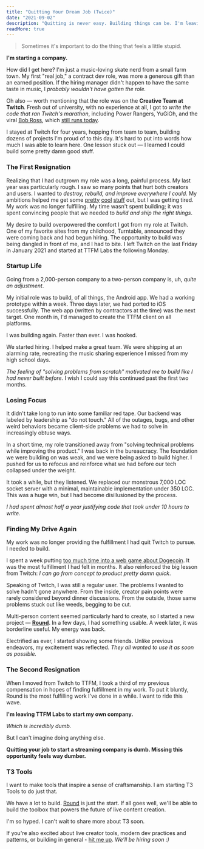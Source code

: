 ```yaml
---
title: "Quitting Your Dream Job (Twice)"
date: "2021-09-02"
description: "Quitting is never easy. Building things can be. I'm leaving TTFM Labs to start a company."
readMore: true
---
```


> Sometimes it's important to do the thing that feels a little stupid.

**I'm starting a company.**

How did I get here? I'm just a music-loving skate nerd from a small farm town. My first "real job," a contract dev role, was more a generous gift than an earned position. If the hiring manager didn't happen to have the same taste in music, I _probably wouldn't have gotten the role._

Oh also — worth mentioning that the role was on the **Creative Team at Twitch**. Fresh out of university, with no experience at all, I got to _write the code that ran Twitch's marathon_, including Power Rangers, YuGiOh, and the viral [Bob Ross](https://techcrunch.com/2015/11/09/after-pulling-in-5-6m-viewers-twitch-is-keeping-bob-ross-on-the-air/), which [still runs today](https://twitch.tv/bobross).

I stayed at Twitch for four years, hopping from team to team, building dozens of projects I'm proud of to this day. It's hard to put into words how much I was able to learn here. One lesson stuck out — I learned I could build some pretty damn good stuff.

### The First Resignation

Realizing that I had outgrown my role was a long, painful process. My last year was particularly rough. I saw so many points that hurt both creators and users. I wanted to _destroy, rebuild, and improve everywhere I could._ My ambitions helped me get some [pretty](https://blog.twitch.tv/en/2020/03/31/introducing-mod-view/) [cool](https://www.twitch.tv/broadcast/soundtrack) [stuff](https://www.twitch.tv/broadcast/studio) out, but I was getting tired. My work was no longer fulfilling. My time wasn't spent building; it was spent convincing people that we needed to _build and ship the right things_.

My desire to build overpowered the comfort I got from my role at Twitch. One of my favorite sites from my childhood, Turntable, announced they were coming back and had begun hiring. The opportunity to build was being dangled in front of me, and I had to bite. I left Twitch on the last Friday in January 2021 and started at TTFM Labs the following Monday.

### Startup Life

Going from a 2,000-person company to a two-person company is, uh, _quite an adjustment_.

My initial role was to build, of all things, the Android app. We had a working prototype within a week. Three days later, we had ported to iOS successfully. The web app (written by contractors at the time) was the next target. One month in, I'd managed to create the TTFM client on all platforms.

I was building again. Faster than ever. I was hooked.

We started hiring. I helped make a great team. We were shipping at an alarming rate, recreating the music sharing experience I missed from my high school days.

_The feeling of "solving problems from scratch" motivated me to build like I had never built before._ I wish I could say this continued past the first two months.

### Losing Focus

It didn't take long to run into some familiar red tape. Our backend was labeled by leadership as "do not touch." All of the outages, bugs, and other weird behaviors became client-side problems we had to solve in increasingly obtuse ways.

In a short time, my role transitioned away from "solving technical problems while improving the product." I was back in the bureaucracy. The foundation we were building on was weak, and we were being asked to build higher. I pushed for us to refocus and reinforce what we had before our tech collapsed under the weight.

It took a while, but they listened. We replaced our monstrous 7,000 LOC socket server with a minimal, maintainable implementation under 350 LOC. This was a huge win, but I had become disillusioned by the process.

_I had spent almost half a year justifying code that took under 10 hours to write._

### Finding My Drive Again

My work was no longer providing the fulfillment I had quit Twitch to pursue. I needed to build.

I spent a week putting [too much time into a web game about Dogecoin](https://doge.t3.gg/). It was the most fulfillment I had felt in months. It also reinforced the big lesson from Twitch: _I can go from concept to product pretty damn quick_.

Speaking of Twitch, I was still a regular user. The problems I wanted to solve hadn't gone anywhere. From the inside, creator pain points were rarely considered beyond dinner discussions. From the outside, those same problems stuck out like weeds, begging to be cut.

Multi-person content seemed particularly hard to create, so I started a new project — [**Round**](https://round.t3.gg/). In a few days, I had something usable. A week later, it was borderline useful. My energy was back.

Electrified as ever, I started showing some friends. Unlike previous endeavors, my excitement was reflected. _They all wanted to use it as soon as possible._

### The Second Resignation

When I moved from Twitch to TTFM, I took a third of my previous compensation in hopes of finding fulfillment in my work. To put it bluntly, Round is the most fulfilling work I've done in a while. I want to ride this wave.

**I'm leaving TTFM Labs to start my own company.**

_Which is incredibly dumb._

But I can't imagine doing anything else.

**Quitting your job to start a streaming company is dumb. Missing this opportunity feels way dumber.**

### T3 Tools

I want to make tools that inspire a sense of craftsmanship. I am starting T3 Tools to do just that.

We have a lot to build. [Round](https://round.t3.gg/) is just the start. If all goes well, we'll be able to build the toolbox that powers the future of live content creation.

I'm so hyped. I can't wait to share more about T3 soon.

If you're also excited about live creator tools, modern dev practices and patterns, or building in general - [hit me up](https://twitter.com/t3dotgg). _We'll be hiring soon :)_
